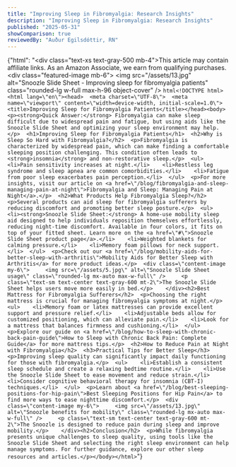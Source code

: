 ```yaml
---
title: "Improving Sleep in Fibromyalgia: Research Insights"
description: "Improving Sleep in Fibromyalgia: Research Insights"
published: "2025-05-31"
showComparison: true
reviewedBy: "Auður Egilsdóttir, RN"
---
```

{"html": "<div class=\"text-xs text-gray-500 mb-4\">This article may contain affiliate links. As an Amazon Associate, we earn from qualifying purchases.</div><div class=\"featured-image mb-6\">   <img src=\"/assets/13.jpg\" alt=\"Snoozle Slide Sheet - Improving sleep for fibromyalgia patients\" class=\"rounded-lg w-full max-h-96 object-cover\" />  </div>```html<!DOCTYPE html><html lang=\"en\"><head>  <meta charset=\"UTF-8\">  <meta name=\"viewport\" content=\"width=device-width, initial-scale=1.0\">  <title>Improving Sleep for Fibromyalgia Patients</title></head><body>  <p><strong>Quick Answer:</strong> Fibromyalgia can make sleep difficult due to widespread pain and fatigue, but using aids like the Snoozle Slide Sheet and optimizing your sleep environment may help.</p>  <h1>Improving Sleep for Fibromyalgia Patients</h1>  <h2>Why is Sleep So Hard with Fibromyalgia?</h2>  <p>Fibromyalgia is characterized by widespread pain, which can make finding a comfortable sleeping position challenging. This condition often leads to <strong>insomnia</strong> and non-restorative sleep.</p>  <ul>    <li>Pain sensitivity increases at night.</li>    <li>Restless leg syndrome and sleep apnea are common comorbidities.</li>    <li>Fatigue from poor sleep exacerbates pain perception.</li>  </ul>  <p>For more insights, visit our article on <a href=\"/blog/fibromyalgia-and-sleep-managing-pain-at-night\">Fibromyalgia and Sleep: Managing Pain at Night</a>.</p>  <h2>What Products Help Fibromyalgia Sleep?</h2>  <p>Several products can aid sleep for fibromyalgia sufferers by reducing discomfort and promoting better sleep posture.</p>  <ul>    <li><strong>Snoozle Slide Sheet:</strong> A home-use mobility sleep aid designed to help individuals reposition themselves effortlessly, reducing night-time discomfort. Available in four colors, it fits on top of your fitted sheet. Learn more on the <a href=\"#\">Snoozle Slide Sheet product page</a>.</li>    <li>Weighted blankets for calming pressure.</li>    <li>Memory foam pillows for neck support.</li>  </ul>  <p>Check out our <a href=\"/blog/mobility-aids-for-better-sleep-with-arthritis\">Mobility Aids for Better Sleep with Arthritis</a> for more product ideas.</p>  <div class=\"content-image my-6\">     <img src=\"/assets/5.jpg\" alt=\"Snoozle Slide Sheet usage\" class=\"rounded-lg mx-auto max-w-full\" />     <p class=\"text-sm text-center text-gray-600 mt-2\">The Snoozle Slide Sheet helps users move more easily in bed.</p>    </div><h2>Best Mattress for Fibromyalgia Sufferers</h2>  <p>Choosing the right mattress is crucial for managing fibromyalgia symptoms at night.</p>  <ul>    <li>Memory foam or latex mattresses can provide excellent support and pressure relief.</li>    <li>Adjustable beds allow for customized positioning, which can alleviate pain.</li>    <li>Look for a mattress that balances firmness and cushioning.</li>  </ul>  <p>Explore our guide on <a href=\"/blog/how-to-sleep-with-chronic-back-pain-guide\">How to Sleep with Chronic Back Pain: Complete Guide</a> for more mattress tips.</p>  <h2>How to Reduce Pain at Night with Fibromyalgia</h2>  <h3>Practical Tips for Better Sleep</h3>  <p>Improving sleep quality can significantly impact daily functioning for those with fibromyalgia.</p>  <ul>    <li>Establish a consistent sleep schedule and create a relaxing bedtime routine.</li>    <li>Use the Snoozle Slide Sheet to ease movement and reduce strain.</li>    <li>Consider cognitive behavioral therapy for insomnia (CBT-I) techniques.</li>  </ul>  <p>Learn about <a href=\"/blog/best-sleeping-positions-for-hip-pain\">Best Sleeping Positions for Hip Pain</a> to find more ways to ease nighttime discomfort.</p>  <div class=\"content-image my-6\">     <img src=\"/assets/13.jpg\" alt=\"Snoozle benefits for mobility\" class=\"rounded-lg mx-auto max-w-full\" />     <p class=\"text-sm text-center text-gray-600 mt-2\">The Snoozle is designed to reduce pain during sleep and improve mobility.</p>    </div><h2>Conclusion</h2>  <p>While fibromyalgia presents unique challenges to sleep quality, using tools like the Snoozle Slide Sheet and selecting the right sleep environment can help manage symptoms. For further guidance, explore our other sleep resources and articles.</p></body></html>```"}
